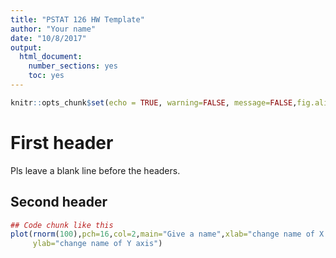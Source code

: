 ```yaml
---
title: "PSTAT 126 HW Template"
author: "Your name"
date: "10/8/2017"
output: 
  html_document:
    number_sections: yes
    toc: yes
---
```


```r
knitr::opts_chunk$set(echo = TRUE, warning=FALSE, message=FALSE,fig.align = "center")
```

# First header

Pls leave a blank line before the headers.

## Second header 

```r
## Code chunk like this
plot(rnorm(100),pch=16,col=2,main="Give a name",xlab="change name of X axis",
     ylab="change name of Y axis")
```